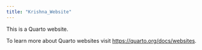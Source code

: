 ```yaml
---
title: "Krishna_Website"
---
```


This is a Quarto website.

To learn more about Quarto websites visit <https://quarto.org/docs/websites>.

```r
```
